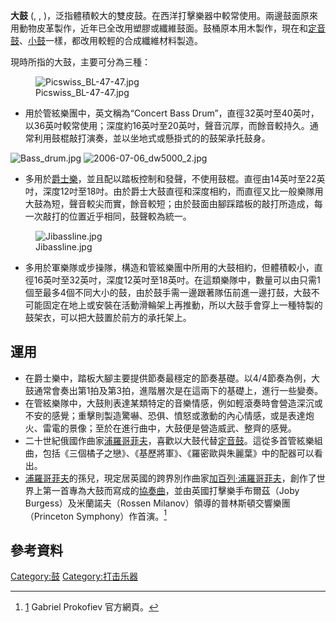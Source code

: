 {{Drum kit components}}
{{Hatnote|关于中式大鼓，参见：[[堂鼓|堂鼓]]。}}
'''大鼓''' ({{lang-en|'''Bass Drum'''}}, {{lang-it|'''Gran Cassa'''}}, {{lang-de|'''Große Trommel'''}})，泛指體積較大的雙皮鼓。在西洋打擊樂器中較常使用。兩邊鼓面原來用動物皮革製作，近年已全改用塑膠或纖維鼓面。鼓桶原本用木製作，現在和[[定音鼓|定音鼓]]、[[小鼓|小鼓]]一樣，都改用較輕的合成纖維材料製造。

現時所指的大鼓，主要可分為三種：

[[File:Picswiss_BL-47-47.jpg|thumb]]
* 用於管絃樂團中，英文稱為“Concert Bass Drum”，直徑32英吋至40英吋，以36英吋較常使用；深度約16英吋至20英吋，聲音沉厚，而餘音較持久。通常利用鼓棍敲打演奏，並以坐地式或懸掛式的的鼓架承托鼓身。
[[File:Bass_drum.jpg|thumb]]
[[File:2006-07-06_dw5000_2.jpg|thumb]]
* 多用於[[爵士樂|爵士樂]]，並且配以踏板控制和發聲，不使用鼓棍。直徑由14英吋至22英吋，深度12吋至18吋。由於爵士大鼓直徑和深度相約，而直徑又比一般樂隊用大鼓為短，聲音較尖而實，餘音較短；由於鼓面由腳踩踏板的敲打所造成，每一次敲打的位置近乎相同，鼓聲較為統一。
[[File:Jibassline.jpg|thumb]]
* 多用於軍樂隊或步操隊，構造和管絃樂團中所用的大鼓相約，但體積較小，直徑16英吋至32英吋，深度12英吋至18英吋。在這類樂隊中，數量可以由只需1個至最多4個不同大小的鼓，由於鼓手需一邊跟著隊伍前進一邊打鼓，大鼓不可能固定在地上或安裝在活動滑輪架上再推動，所以大鼓手會穿上一種特製的鼓架衣，可以把大鼓置於前方的承托架上。

==運用==
* 在爵士樂中，踏板大腳主要提供節奏最穩定的節奏基礎。以4/4節奏為例，大鼓通常會奏出第1拍及第3拍，進階層次是在這兩下的基礎上，進行一些變奏。
* 在管絃樂隊中，大鼓則表達某類特定的音樂情感，例如輕滾奏時會營造深沉或不安的感覺；重擊則製造驚嚇、恐俱、憤怒或激動的內心情感，或是表達炮火、雷電的景像；至於在進行曲中，大鼓便是營造威武、整齊的感覺。
* 二十世紀俄國作曲家[[浦羅哥菲夫|浦羅哥菲夫]]，喜歡以大鼓代替[[定音鼓|定音鼓]]。這從多首管絃樂組曲，包括《三個橘子之戀》、《基歷將軍》、《羅密歐與朱麗葉》中的配器可以看出。
* [[浦羅哥菲夫|浦羅哥菲夫]]的孫兒，現定居英國的跨界別作曲家[[加百列·浦羅哥菲夫|加百列·浦羅哥菲夫]]，創作了世界上第一首專為大鼓而寫成的[[協奏曲|協奏曲]]，並由英國打擊樂手布爾茲（Joby Burgess）及米蘭諾夫（Rossen Milanov）領導的普林斯頓交響樂團（Princeton Symphony）作首演。<ref>[http://gabrielprokofiev.com/concerto-for-bass-drum-orchestra-premiers-us] {{Wayback|url=http://gabrielprokofiev.com/concerto-for-bass-drum-orchestra-premiers-us |date=20130313165613 }} Gabriel Prokofiev 官方網頁。</ref>

==參考資料==
{{reflist}}

{{乐器}}

[[Category:鼓|Category:鼓]]
[[Category:打击乐器|Category:打击乐器]]